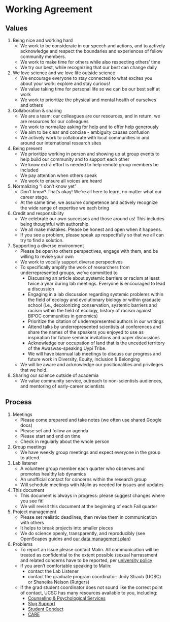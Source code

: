 
# Working Agreement
## Values

1. Being nice and working hard
    - We work to be considerate in our speech and actions, and to actively acknowledge and respect the boundaries and experiences of fellow community members.
    - We work to make time for others while also respecting others' time
    - We try our best, while recognizing that our best can change daily
2. We love science and we love life outside science
    - We encourage everyone to stay connected to what excites you about your work: explore and stay curious!
    - We value taking time for personal life so we can be our best self at work
    - We work to prioritize the physical and mental health of ourselves and others
3. Collaboration & sharing
    - We are a team: our colleagues are our resources, and in return, we are resources for our colleagues
    - We work to normalize asking for help and to offer help generously
    - We aim to be clear and concise - ambiguity causes confusion
    - We actively work to collaborate with local communities in and around our international research sites
4. Being present
    - We prioritize working in person and showing up at group events to help build our community and to support each other
    - We know extra effort is needed to help remote group members be included
    - We pay attention when others speak
    - We work to ensure all voices are heard
5. Normalizing "I don't know yet"
    - Don’t know? That’s okay! We’re all here to learn, no matter what our career stage.
    - At the same time, we assume competence and actively recognize the wide range of expertise we each bring
6. Credit and responsibility
    - We celebrate our own successes and those around us! This includes being thoughtful with authorship.
    - We all make mistakes. Please be honest and open when it happens.
    - If you see a problem, please speak up respectfully so that we all can try to find a solution.
7. Supporting a diverse environment
    - Please be open to others perspectives, engage with them, and be willing to revise your own
    - We work to vocally support diverse perspectives
    - To specifically amplify the work of researchers from underrepresented groups, we've committed to 
      - Discussing an article about systemic barriers or racism at least twice a year during lab meetings. Everyone is encouraged to lead a discussion
      - Engaging in a lab discussion regarding systemic problems within the field of ecology and evolutionary biology or within graduate school (i.e., decolonizing conservation, systemic barriers and racism within the field of ecology, history of racism against BIPOC communities in genomics)
      - Prioritize the citation of underrepresented authors in our writings
      - Attend talks by underrepresented scientists at conferences and share the names of the speakers you enjoyed to use as inspiration for future seminar invitations and paper discussions
       - Acknowledge our occupation of land that is the unceded territory of the Awaswas-speaking Uypi Tribe. 
       - We will have biannual lab meetings to discuss our progress and future work in Diversity, Equity, Inclusion & Belonging
    - We will be aware and acknowledge our positionalities and privileges that we hold.
8. Sharing our science outside of academia
    - We value community service, outreach to non-scientists audiences, and mentoring of early-career scientists

## Process

1. Meetings
    - Please come prepared and take notes (we often use shared Google docs)
    - Please set and follow an agenda
    - Please start and end on time
    - Check in regularly about the whole person
2. Group meetings
    - We have weekly group meetings and expect everyone in the group to attend.
3. Lab listener
    - A volunteer group member each quarter who observes and promotes healthy lab dynamics
    - An unofficial contact for concerns within the research group
    - Will schedule meetings with Malin as needed for issues and updates
4. This document
    - This document is always in progress: please suggest changes where you see fit!
    - We will revisit this document at the beginning of each Fall quarter
5. Project management
    - Please set realistic deadlines, then revise them in communication with others
    - It helps to break projects into smaller pieces
    - We do science openly, transparently, and reproducibly (see OpenScapes guides and [our data management plan](https://github.com/pinskylab/how_we_work/blob/master/data-management.md))
6. Problems
    - To report an issue please contact Malin. All communication will be treated as confidential to the extent possible (sexual harrassment and related concerns have to be reported, per [university policy](https://titleix.ucsc.edu/reporting/index.html)
    - If you aren't comfortable speaking to Malin: 
      - contact the Lab Listener
      - contact the graduate program coordinator: Judy Straub (UCSC) or Shaneika Nelson (Rutgers)
    - If the grad student coordinator does not sound like the correct point of contact, UCSC has many resources available to you, including:
      - [Counseling & Psychological Services](https://caps.ucsc.edu/)
      - [Slug Support](https://deanofstudents.ucsc.edu/slug-support/program/graduate-students.html)
      - [Student Conduct](https://deanofstudents.ucsc.edu/student-conduct/index.html)
      - [CARE](https://care.ucsc.edu/)
